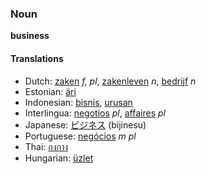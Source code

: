 === Noun ===
'''business'''

==== Translations ====
*Dutch: [[zaken]] ''f, pl'', [[zakenleven]] ''n'', [[bedrijf]] ''n''
*Estonian: [[äri]]
*Indonesian: [[bisnis]], [[urus|urusan]]
*Interlingua: [[negotios]] ''pl'', [[affaires]] ''pl''
*Japanese: [[ビジネス]] (bijinesu)
*Portuguese: [[negócios]] ''m pl''
*Thai: [[กงกาง]]
*Hungarian: [[üzlet]]